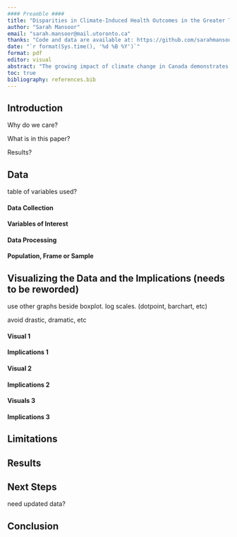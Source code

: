 ```yaml
---
#### Preamble ####
title: "Disparities in Climate-Induced Health Outcomes in the Greater Toronto Area."
author: "Sarah Mansoor"
email: "sarah.mansoor@mail.utoronto.ca"
thanks: "Code and data are available at: https://github.com/sarahmansoorr/SUDS2022"
date: "`r format(Sys.time(), '%d %B %Y')`"
format: pdf
editor: visual
abstract: "The growing impact of climate change in Canada demonstrates a clear and current threat to human health. These threats are becoming revealed in Canada as the country continues to face the consequences of warming almost at twice the global rate. In this report, I will explore how tempreture increases, lower air quality relate to a rise in threats to human healht in Toronto. Once the data for this research was collected, the data cleaning process begun which entailed of using packages in R like tidyverse, janitor, dplyr, …. Duplicate and irrelevant observations were removed, as well as unwanted outliers. The process was complete once the data was correct, consistent and usable. "
toc: true
bibliography: references.bib
---
```


## Introduction

Why do we care?

What is in this paper?

Results?

## Data

table of variables used?

#### Data Collection

#### Variables of Interest

#### Data Processing

#### Population, Frame or Sample

## Visualizing the Data and the Implications (needs to be reworded)

use other graphs beside boxplot. log scales. (dotpoint, barchart, etc)

avoid drastic, dramatic, etc

#### Visual 1

#### Implications 1

#### Visual 2

#### Implications 2

#### Visuals 3

#### Implications 3

## Limitations

## Results

## Next Steps

need updated data?

## Conclusion
